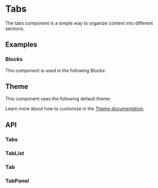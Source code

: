 
# Tabs
The tabs component is a simple way to organize content into different sections.

## Examples
<StoryRenderer path="components/Tabs.story.tsx" name="Simple" storybookKey="components-layout-tabs--simple" />

### Blocks
This component is used in the following Blocks:

<Cards>
  <Cards.Card title="Billing" href="/blocks/administration/billing" />
  <Cards.Card title="Profile" href="/blocks/administration/profile" />
  <Cards.Card title="Team" href="/blocks/administration/team" />
</Cards>

## Theme
This component uses the following default theme:

<ThemeRender name="tabs" />

Learn more about how to customize in the [Theme documentation](/docs/theme/getting-started).

## API

### Tabs
<PropsTable name="Tabs" />

### TabList
<PropsTable name="TabList" />

### Tab
<PropsTable name="Tab" />

### TabPanel
<PropsTable name="TabPanel" />
